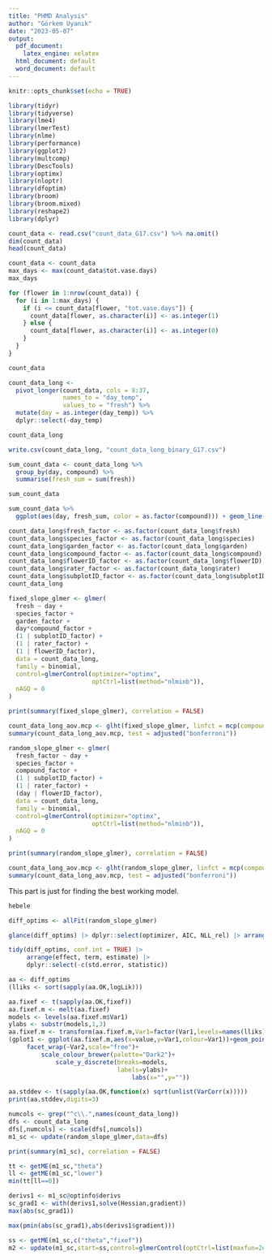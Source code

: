 ```yaml
---
title: "PHMD Analysis"
author: "Görkem Uyanık"
date: "2023-05-07"
output:
  pdf_document:
    latex_engine: xelatex
  html_document: default
  word_document: default
---
```


```r
knitr::opts_chunk$set(echo = TRUE)
```


```r
library(tidyr)
library(tidyverse)
library(lme4)
library(lmerTest)
library(nlme)
library(performance)
library(ggplot2)
library(multcomp)
library(DescTools)
library(optimx)
library(nloptr)
library(dfoptim)
library(broom)
library(broom.mixed)
library(reshape2)
library(dplyr)
```


```r
count_data <- read.csv("count_data_G17.csv") %>% na.omit()
dim(count_data)
head(count_data)

count_data <- count_data
max_days <- max(count_data$tot.vase.days)
max_days
```


```r
for (flower in 1:nrow(count_data)) {
  for (i in 1:max_days) {
    if (i <= count_data[flower, "tot.vase.days"]) {
      count_data[flower, as.character(i)] <- as.integer(1)
    } else {
      count_data[flower, as.character(i)] <- as.integer(0)
    }
  }
}

count_data
```


```r
count_data_long <- 
  pivot_longer(count_data, cols = 8:37, 
               names_to = "day_temp", 
               values_to = "fresh") %>% 
  mutate(day = as.integer(day_temp)) %>%
  dplyr::select(-day_temp)

count_data_long

write.csv(count_data_long, "count_data_long_binary_G17.csv")
```


```r
sum_count_data <- count_data_long %>% 
  group_by(day, compound) %>% 
  summarise(fresh_sum = sum(fresh))

sum_count_data

sum_count_data %>%
  ggplot(aes(day, fresh_sum, color = as.factor(compound))) + geom_line()
```


```r
count_data_long$fresh_factor <- as.factor(count_data_long$fresh)
count_data_long$species_factor <- as.factor(count_data_long$species)
count_data_long$garden_factor <- as.factor(count_data_long$garden)
count_data_long$compound_factor <- as.factor(count_data_long$compound)
count_data_long$flowerID_factor <- as.factor(count_data_long$flowerID)
count_data_long$rater_factor <- as.factor(count_data_long$rater)
count_data_long$subplotID_factor <- as.factor(count_data_long$subplotID)
count_data_long
```


```r
fixed_slope_glmer <- glmer(
  fresh ~ day +
  species_factor +
  garden_factor +
  day*compound_factor +
  (1 | subplotID_factor) +
  (1 | rater_factor) +
  (1 | flowerID_factor),
  data = count_data_long,
  family = binomial,
  control=glmerControl(optimizer="optimx",
                       optCtrl=list(method="nlminb")), 
  nAGQ = 0
)

print(summary(fixed_slope_glmer), correlation = FALSE)
```


```r

count_data_long_aov.mcp <- glht(fixed_slope_glmer, linfct = mcp(compound_factor = "Dunnett"))
summary(count_data_long_aov.mcp, test = adjusted("bonferroni"))

```


```r
random_slope_glmer <- glmer(
  fresh_factor ~ day +
  species_factor +
  compound_factor +
  (1 | subplotID_factor) +
  (1 | rater_factor) +
  (day | flowerID_factor),
  data = count_data_long,
  family = binomial,
  control=glmerControl(optimizer="optimx",
                       optCtrl=list(method="nlminb")), 
  nAGQ = 0
)

print(summary(random_slope_glmer), correlation = FALSE)
```


```r
count_data_long_aov.mcp <- glht(random_slope_glmer, linfct = mcp(compound_factor = "Dunnett"))
summary(count_data_long_aov.mcp, test = adjusted("bonferroni"))
```










This part is just for finding the best working model.










```r
hebele
```



```r
diff_optims <- allFit(random_slope_glmer)
```

```r
glance(diff_optims) |> dplyr::select(optimizer, AIC, NLL_rel) |> arrange(NLL_rel)
```

```r
tidy(diff_optims, conf.int = TRUE) |> 
     arrange(effect, term, estimate) |> 
     dplyr::select(-c(std.error, statistic))
```

```r
aa <- diff_optims
(lliks <- sort(sapply(aa.OK,logLik)))
```


```r
aa.fixef <- t(sapply(aa.OK,fixef))
aa.fixef.m <- melt(aa.fixef)
models <- levels(aa.fixef.m$Var1)
ylabs <- substr(models,1,3)
aa.fixef.m <- transform(aa.fixef.m,Var1=factor(Var1,levels=names(lliks)))
(gplot1 <- ggplot(aa.fixef.m,aes(x=value,y=Var1,colour=Var1))+geom_point()+
     facet_wrap(~Var2,scale="free")+
         scale_colour_brewer(palette="Dark2")+
             scale_y_discrete(breaks=models,
                              labels=ylabs)+
                                  labs(x="",y=""))
```


```r
aa.stddev <- t(sapply(aa.OK,function(x) sqrt(unlist(VarCorr(x)))))
print(aa.stddev,digits=3)
```


```r
numcols <- grep("^c\\.",names(count_data_long))
dfs <- count_data_long
dfs[,numcols] <- scale(dfs[,numcols])
m1_sc <- update(random_slope_glmer,data=dfs)
```
```r
print(summary(m1_sc), correlation = FALSE)
```

```r
tt <- getME(m1_sc,"theta")
ll <- getME(m1_sc,"lower")
min(tt[ll==0])
```

```r
derivs1 <- m1_sc@optinfo$derivs
sc_grad1 <- with(derivs1,solve(Hessian,gradient))
max(abs(sc_grad1))
```

```r
max(pmin(abs(sc_grad1),abs(derivs1$gradient)))
```

```r
ss <- getME(m1_sc,c("theta","fixef"))
m2 <- update(m1_sc,start=ss,control=glmerControl(optCtrl=list(maxfun=2e4)))
```
